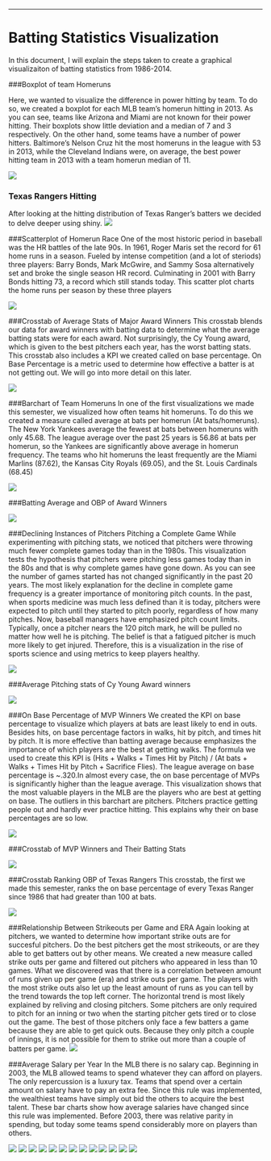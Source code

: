 

---
Batting Statistics Visualization
===

In this document, I will explain the steps taken to create a graphical visualizaiton of batting statistics from 1986-2014.

###Boxplot of team Homeruns

Here, we wanted to visualize the difference in power hitting by team. To do so, we created a boxplot for each MLB team's homerun hitting in 2013. As you can see, teams like Arizona and Miami are not known for their power hitting. Their boxplots show little deviation and a median of 7 and 3 respectively. On the other hand, some teams have a number of power hitters. Baltimore's Nelson Cruz hit the most homeruns in the league with 53 in 2013, while the Cleveland Indians were, on average, the best power hitting team in 2013 with a team homerun median of 11.


![](../02 Tableau/HR Boxplots.png)

### Texas Rangers Hitting
After looking at the hitting distribution of Texas Ranger's batters we decided to delve deeper using shiny. 
![](../02 Tableau/rangers histogram by year.png)

###Scatterplot of Homerun Race
One of the most historic period in baseball was the HR battles of the late 90s. In 1961, Roger Maris set the record for 61 home runs in a season. Fueled by intense competition (and a lot of steriods) three players: Barry Bonds, Mark McGwire, and Sammy Sosa alternatively set and broke the single season HR record. Culminating in 2001 with Barry Bonds hitting 73, a record which still stands today. This scatter plot charts the home runs per season by these three players

![](../02 Tableau/Scatterplot.png)

###Crosstab of Average Stats of Major Award Winners
This crosstab blends our data for award winners with batting data to determine what the average batting stats were for each award. Not surprisingly, the Cy Young award, which is given to the best pitchers each year, has the worst batting stats. This crosstab also includes a KPI we created called on base percentage. On Base Percentage is a metric used to determine how effective a batter is at not getting out. We will go into more detail on this later.

![](../02 Tableau/awards stats crosstab.png)

###Barchart of Team Homeruns
In one of the first visualizations we made this semester, we visualized how often teams hit homeruns. To do this we created a measure called average at bats per homerun (At bats/homeruns). The New York Yankees average the fewest at bats between homeruns with only 45.68. The league average over the past 25 years is 56.86 at bats per homerun, so the Yankees are significantly above average in homerun frequency. The teams who hit homeruns the least frequently are the Miami Marlins (87.62), the Kansas City Royals (69.05), and the St. Louis Cardinals (68.45)

![](../02 Tableau/2HRBarchart.png)

###Batting Average and OBP of Award Winners

![](../02 Tableau/awardBA.png)

###Declining Instances of Pitchers Pitching a Complete Game
While experimenting with pitching stats, we noticed that pitchers were throwing much fewer complete games today than in the 1980s. This visualization tests the hypothesis that pitchers were pitching less games today than in the 80s and that is why complete games have gone down. As you can see the number of games started has not changed significantly in the past 20 years. The most likely explanation for the decline in complete game frequency is a greater importance of monitoring pitch counts. In the past, when sports medicine was much less defined than it is today, pitchers were expected to pitch until they started to pitch poorly, regardless of how many pitches. Now, baseball managers have emphasized pitch count limits. Typically, once a pitcher nears the 120 pitch mark, he will be pulled no matter how well he is pitching. The belief is that a fatigued pitcher is much more likely to get injured. Therefore, this is a visualization in the rise of sports science and using metrics to keep players healthy.


![](../02 Tableau/Complete games.png)

###Average Pitching stats of Cy Young Award winners

![](../02 Tableau/Cy Young Pitching Stats.png)


###On Base Percentage of MVP Winners
We created the KPI on base percentage to visualize which players at bats are least likely to end in outs. Besides hits, on base percentage factors in walks, hit by pitch, and times hit by pitch. It is more effective than batting average because emphasizes the importance of which players are the best at getting walks. The formula we used to create this KPI is (Hits + Walks + Times Hit by Pitch) / (At bats + Walks + Times Hit by Pitch + Sacrifice Flies). The league average on base percentage is ~.320.In almost every case, the on base percentage of MVPs is significantly higher than the league average. This visualization shows that the most valuable players in the MLB are the players who are best at getting on base. The outliers in this barchart are pitchers. Pitchers practice getting people out and hardly ever practice hitting. This explains why their on base percentages are so low. 

![](../02 Tableau/mvp obp barchart.png)

###Crosstab of MVP Winners and Their Batting Stats

![](../02 Tableau/mvp stats crosstab.png)

###Crosstab Ranking OBP of Texas Rangers 
This crosstab, the first we made this semester, ranks the on base percentage of every Texas Ranger since 1986 that had greater than 100 at bats.

![](../02 Tableau/obpCrosstab.png)

###Relationship Between Strikeouts per Game and ERA
Again looking at pitchers, we wanted to determine how important strike outs are for succesful pitchers. Do the best pitchers get the most strikeouts, or are they able to get batters out by other means. We created a new measure called strike outs per game and filtered out pitchers who appeared in less than 10 games. What we discovered was that there is a correlation between amount of runs given up per game (era) and strike outs per game. The players with the most strike outs also let up the least amount of runs as you can tell by the trend towards the top left corner. The horizontal trend is most likely explained by reliving and closing pitchers. Some pitchers are only required to pitch for an inning or two when the starting pitcher gets tired or to close out the game. The best of those pitchers only face a few batters a game because they are able to get quick outs. Because they only pitch a couple of innings, it is not possible for them to strike out more than a couple of batters per game.
![](../02 Tableau/strike outs per game.png)


###Average Salary per Year
In the MLB there is no salary cap. Beginning in 2003, the MLB allowed teams to spend whatever they can afford on players. The only repercussion is a luxury tax. Teams that spend over a certain amount on salary have to pay an extra fee. Since this rule was implemented, the wealthiest teams have simply out bid the others to acquire the best talent. These bar charts show how average salaries have changed since this rule was implemented. Before 2003, there was relative parity in spending, but today some teams spend considerably more on players than others.

![](../02 Tableau/average salary per year/2001.png)
![](../02 Tableau/average salary per year/2002.png)
![](../02 Tableau/average salary per year/2003.png)
![](../02 Tableau/average salary per year/2004.png)
![](../02 Tableau/average salary per year/2005.png)
![](../02 Tableau/average salary per year/2006.png)
![](../02 Tableau/average salary per year/2007.png)
![](../02 Tableau/average salary per year/2008.png)
![](../02 Tableau/average salary per year/2009.png)
![](../02 Tableau/average salary per year/2010.png)
![](../02 Tableau/average salary per year/2011.png)
![](../02 Tableau/average salary per year/2012.png)
![](../02 Tableau/average salary per year/2013.png)